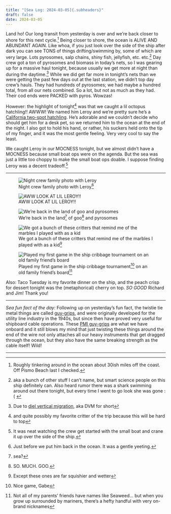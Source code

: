 ```yaml
---
title: "[Sea Log: 2024-03-05]{.subheaders}"
draft: false
date: 2024-03-05
---
```


::: {.div .bodyfont}

Land ho! Our long transit from yesterday is over and we're back closer to shore for this next cycle.^[Roughly tinkering around in the ocean about 30ish miles off the coast. Off Pismo Beach last I checked.] Being closer to shore, the ocean is ALIVE AND ABUNDANT AGAIN. Like whoa, if you just look over the side of the ship after dark you can see TONS of things drifting/swimming by, some of which are very large. Lots pyrosomes, salp chains, shiny fish, jellyfish, etc. etc.^[aka a bunch of other stuff I can't name, but smart science people on this ship definitely can. Also heard rumor there was a shark swimming around out there tonight, but every time I went to go look she was gone :( ] Day crew got a ton of pyrosomes and biomass in today's nets, so I was gearing up for a massive haul tonight, because usually we get more at night than during the daytime.^[Due to [diel vertical migration](https://oceanexplorer.noaa.gov/facts/vertical-migration.html), aka DVM for short] While we did get far more in tonight's nets than we were getting the past few days out at the last station, we didn't top day crew's hauls. They had hundreds of pyrosomes; we had maybe a hundred total, from all our nets combined. So a lot, but not as much as they had. Their cod ends were PACKED with pyros. Wowzas!

However: the highlight of tonight^[and quite possibly my favorite critter of the trip because this will be hard to top] was that we caught a lil octopus hatchling!! AWWW! We named him Leroy and we're pretty sure he's a [California two-spot hatchling](https://californiacurated.com/2023/11/29/chromatics-and-cognition-the-intriguing-world-of-the-california-two-spot-octopus/). He's adorable and we couldn't decide who should get him for a desk pet, so we returned him to the ocean at the end of the night. I also got to hold his hand, or rather, his suckers held onto the tip of my finger, and it was the most gentle feeling. Very very cool to say the least. 

We caught Leroy in our MOCNESS tonight, but we almost didn't have a MOCNESS because small boat ops were on the agenda. But the sea was just a little too choppy to make the small boat ops doable. I suppose finding Leroy was a decent tradeoff.^[It was neat watching the crew get started with the small boat and crane it up over the side of the ship.] 

----

::: {layout="[70,30]"}

![Night crew family photo with Leroy^[Just before we put him back in the ocean. It was a gentle yeeting.]](pics/fampic.jpg){fig-alt="four people standing in a lab and adoringly looking at a tupperware container with a small baby octopus in it"}

![AWW LOOK AT LIL LEROY!!](pics/leroy.jpg){fig-alt="a tiny two spot octopus in a tupperware container"}

:::

::: {layout-ncol=3}

![We're back in the land^[sea?] of goo^[SO. MUCH. GOO.] and pyrosomes](pics/bigpyro.jpg){fig-alt="a big purple pyrosome being held up over a bucket with tweezers"}

![We got a bunch of these critters that remind me of the marbles I played with as a kid^[Except these ones are far squishier and wetter]](pics/marbles.jpg){fig-alt="clear marble-shaped zooplankton in a petri dish"}

![Played my first game in the ship cribbage tournament^[Nice game, Gabe] on an old family friend's board^[Not all of my parents' friends have names like Seaweed... but when you grow up surrounded by mariners, there's a hefty handful with very on-brand nicknames]](pics/seaweedcrib.jpg){fig-alt="back of a cribbage board that says 'seaweed' on it"}

:::

Also: Taco Tuesday is my favorite dinner on the ship, and the peach crisp for dessert tonight was the (metaphorical) cherry on top. *SO GOOD* Richard and Jim! Thank you!

----

*Sea fun fact of the day:* Following up on yesterday's fun fact, the twistie tie metal things are called [guy-grips](https://www.plp.com/energy/distribution/guying-products/guy-grip-dead-end), and were originally developed for the utility line industry in the 1940s, but since then have proved very useful for shipboard cable operations. These [PMI guy-grips](https://pmiind.com/subsea-cable-hardware/cable-terminations/cable-grip-stopper-grip-terminations/) are what we have onboard and it still blows my mind that just twisting these things around the end of the wire not only attaches all our heavy instruments that get dragged through the ocean, but they also have the same breaking strength as the cable itself! Wild!

----

:::



